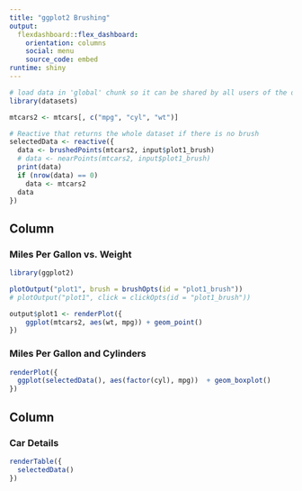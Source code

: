 ```yaml
---
title: "ggplot2 Brushing"
output: 
  flexdashboard::flex_dashboard:
    orientation: columns
    social: menu
    source_code: embed
runtime: shiny
---
```


```r
# load data in 'global' chunk so it can be shared by all users of the dashboard
library(datasets)

mtcars2 <- mtcars[, c("mpg", "cyl", "wt")]
```


```r
# Reactive that returns the whole dataset if there is no brush
selectedData <- reactive({
  data <- brushedPoints(mtcars2, input$plot1_brush)
  # data <- nearPoints(mtcars2, input$plot1_brush)
  print(data)
  if (nrow(data) == 0)
    data <- mtcars2
  data
})
```

Column {data-width=650}
-----------------------------------------------------------------------

### Miles Per Gallon vs. Weight {data-width=600}

```r
library(ggplot2)

plotOutput("plot1", brush = brushOpts(id = "plot1_brush"))
# plotOutput("plot1", click = clickOpts(id = "plot1_brush"))

output$plot1 <- renderPlot({
    ggplot(mtcars2, aes(wt, mpg)) + geom_point()
})
```

### Miles Per Gallon and Cylinders

```r
renderPlot({
  ggplot(selectedData(), aes(factor(cyl), mpg))  + geom_boxplot()
})
```

Column {data-width=350}
-----------------------------------------------------------------------

### Car Details {data-width=400}

```r
renderTable({
  selectedData()
})
```
